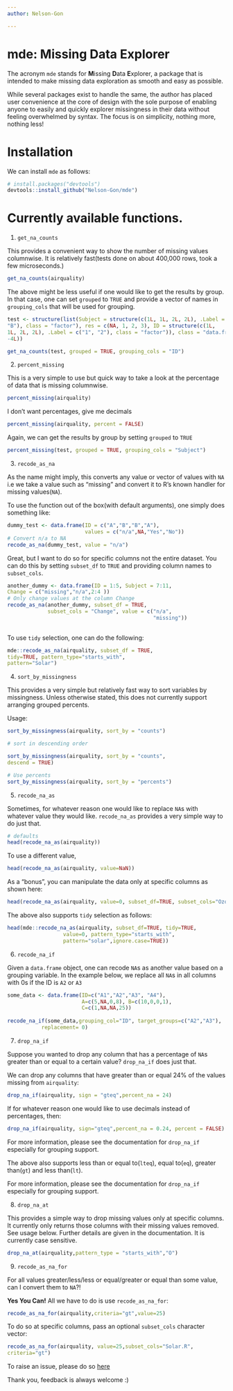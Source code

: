 ```yaml
---
author: Nelson-Gon

---
```


# mde: Missing Data Explorer

The acronym `mde` stands for **M**issing **D**ata **E**xplorer, a package that  is intended to make missing data exploration as smooth and easy as possible. 

While several packages exist to handle the same, the author has placed user convenience at the core of design with the sole purpose of enabling anyone to easily and quickly explorer missingness in their data without feeling overwhelmed by syntax. The focus is on simplicity, nothing more, nothing less! 

# Installation

We can install `mde` as follows:

```r
# install.packages("devtools")
devtools::install_github("Nelson-Gon/mde")

```

# Currently available functions.

1. `get_na_counts`

This provides a convenient way to show the number of missing values columnwise. It is relatively fast(tests done on about 400,000 rows, took a few microseconds.)

```r
get_na_counts(airquality)
```

The above might be less useful if one would like to get the results by group. In that case, one can set `grouped` to `TRUE` and provide a vector of names in `grouping_cols` that will be used for grouping. 

```r

test <- structure(list(Subject = structure(c(1L, 1L, 2L, 2L), .Label = c("A", 
"B"), class = "factor"), res = c(NA, 1, 2, 3), ID = structure(c(1L, 
1L, 2L, 2L), .Label = c("1", "2"), class = "factor")), class = "data.frame", row.names = c(NA, 
-4L))

get_na_counts(test, grouped = TRUE, grouping_cols = "ID")

```



2. `percent_missing`

This is a very simple to use but quick way to take a look at the percentage of data that is missing columnwise.

```r

percent_missing(airquality)

```

I don't want percentages, give me decimals


```r

percent_missing(airquality, percent = FALSE)

```

Again, we can get the results by group by setting `grouped` to `TRUE`

```r
percent_missing(test, grouped = TRUE, grouping_cols = "Subject")

```

3. `recode_as_na`

As the name might imply, this converts any value or vector of values with `NA` i.e we take a value such as "missing" and convert it to R's known handler for missing values(`NA`).

To use the function out of the box(with default arguments), one simply does something like:

```r

dummy_test <- data.frame(ID = c("A","B","B","A"), 
                         values = c("n/a",NA,"Yes","No"))
# Convert n/a to NA
recode_as_na(dummy_test, value = "n/a")

```

Great, but I want to do so for specific columns not the entire dataset. You can do this by setting `subset_df` to `TRUE` and providing column names to `subset_cols`. 

```r

another_dummy <- data.frame(ID = 1:5, Subject = 7:11, 
Change = c("missing","n/a",2:4 ))
# Only change values at the column Change
recode_as_na(another_dummy, subset_df = TRUE,
             subset_cols = "Change", value = c("n/a",
                                               "missing"))
                                               

```

To use `tidy` selection, one can do the following:

```r
mde::recode_as_na(airquality, subset_df = TRUE,
tidy=TRUE, pattern_type="starts_with",
pattern="Solar")

```


4. `sort_by_missingness`

This provides a very simple but relatively fast way to sort variables by missingness. Unless otherwise stated, this does not currently support arranging grouped percents.

Usage:

```r

sort_by_missingness(airquality, sort_by = "counts")

```

```r

# sort in descending order

sort_by_missingness(airquality, sort_by = "counts",
descend = TRUE)


```

```r

# Use percents
sort_by_missingness(airquality, sort_by = "percents")


```

5. `recode_na_as`

Sometimes, for whatever reason one would like to replace `NA`s with whatever value they would like. `recode_na_as` provides a very simple way to do just that. 

```r
# defaults
head(recode_na_as(airquality))

```

To use a different value,


```r
head(recode_na_as(airquality, value=NaN))

```


As a "bonus", you can manipulate the data only at specific columns as shown here:

```r

head(recode_na_as(airquality, value=0, subset_df=TRUE, subset_cols="Ozone"))

```
The above also supports `tidy` selection as follows:

```r

head(mde::recode_na_as(airquality, subset_df=TRUE, tidy=TRUE,
                  value=0, pattern_type="starts_with",
                  pattern="solar",ignore.case=TRUE))

```

6. `recode_na_if`

Given a `data.frame` object, one can recode `NA`s as another value based on a grouping variable. In the example below, we replace all `NA`s in all columns with 0s if the ID is `A2` or `A3`

```r
some_data <- data.frame(ID=c("A1","A2","A3", "A4"), 
                        A=c(5,NA,0,8), B=c(10,0,0,1),
                        C=c(1,NA,NA,25))
                        
recode_na_if(some_data,grouping_col="ID", target_groups=c("A2","A3"),
           replacement= 0)  

```

7. `drop_na_if`

Suppose you wanted to drop any column that has a percentage of `NA`s greater than or equal to a certain value? `drop_na_if` does just that. 

We can drop any columns that have greater than or equal 24% of the values missing from `airquality`:

```r
drop_na_if(airquality, sign = "gteq",percent_na = 24)

```

If for whatever reason one would like to use decimals instead of percentages, then:

```r

drop_na_if(airquality, sign="gteq",percent_na = 0.24, percent = FALSE)

```


For more information, please see the documentation for `drop_na_if` especially for grouping support.

The above also supports less than or equal to(`lteq`), equal to(`eq`), greater than(`gt`) and less than(`lt`).

For more information, please see the documentation for `drop_na_if` especially for grouping support.

8. `drop_na_at`

This provides a simple way to drop missing values only at specific columns. It currently only returns those columns with their missing values removed. See usage below. Further details are given in the documentation. It is currently case sensitive. 

```r

drop_na_at(airquality,pattern_type = "starts_with","O")

```
9. `recode_as_na_for` 

For all values greater/less/less or equal/greater or equal than some value, can I convert them to `NA`?!

**Yes You Can!** All we have to do is use `recode_as_na_for`:

```r

recode_as_na_for(airquality,criteria="gt",value=25)

```

To do so at specific columns, pass an optional `subset_cols` character vector:

```r

recode_as_na_for(airquality, value=25,subset_cols="Solar.R",
criteria="gt")

```


To raise an issue, please do so [here](https://www.github.com/Nelson-Gon/mde/issues)

Thank you, feedback is always welcome :)
